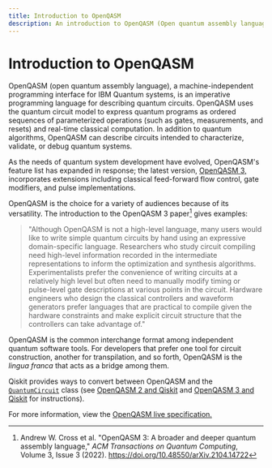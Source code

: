 ```yaml
---
title: Introduction to OpenQASM
description: An introduction to OpenQASM (Open quantum assembly language)
---
```


# Introduction to OpenQASM

OpenQASM (open quantum assembly language), a machine-independent programming interface for IBM Quantum systems, is an imperative programming language for describing quantum circuits. OpenQASM uses the quantum circuit model to express quantum programs as ordered sequences of parameterized operations (such as gates, measurements, and resets) and real-time classical computation. In addition to quantum algorithms, OpenQASM can describe circuits intended to characterize, validate, or debug quantum systems.

As the needs of quantum system development have evolved, OpenQASM's feature list has expanded in response; the latest version, [OpenQASM 3,](https://arxiv.org/abs/2104.14722) incorporates extensions including classical feed-forward flow control, gate modifiers, and pulse implementations. 

OpenQASM is the choice for a variety of audiences because of its versatility. The introduction to the OpenQASM 3 paper[^1] gives examples: 

 >   "Although OpenQASM is not a high-level language, many users would like to write simple quantum circuits by hand using an expressive domain-specific language. Researchers who study circuit compiling need high-level information recorded in the intermediate representations to inform the optimization and synthesis algorithms. Experimentalists prefer the convenience of writing circuits at a relatively high level but often need to manually modify timing or pulse-level gate descriptions at various points in the circuit. Hardware engineers who design the classical controllers and waveform generators prefer languages that are practical to compile given the hardware constraints and make explicit circuit structure that the controllers can take advantage of."

OpenQASM is the common interchange format among independent quantum software tools. For developers that prefer one tool for circuit construction, another for transpilation, and so forth, OpenQASM is the *lingua franca* that acts as a bridge among them.  

 Qiskit provides ways to convert between OpenQASM and the [`QuantumCircuit`](../api/qiskit/qiskit.circuit.QuantumCircuit) class (see [OpenQASM 2 and Qiskit](interoperate-qiskit-qasm2) and [OpenQASM 3 and Qiskit](interoperate-qiskit-qasm3) for instructions).  

For more information, view the [OpenQASM live specification.](https://openqasm.com/)

[^1]: Andrew W. Cross et al. "OpenQASM 3: A broader and deeper quantum assembly language," *ACM Transactions on Quantum Computing*, Volume 3, Issue 3 (2022). https://doi.org/10.48550/arXiv.2104.14722
